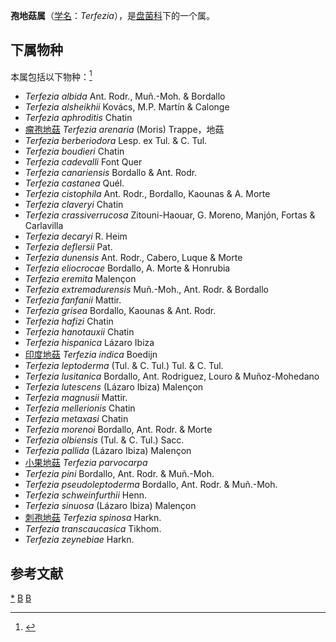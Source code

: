 {{Automatic Taxobox
| taxon = Terfezia
| authority = (Tul. & C.Tul.) Tul. & C.Tul. (1851)
| image = Desert truffle - Terfezia spp. from Avanos, Turkey.jpg
| image_caption = 孢地菇
| type species = 瘤孢地菇<br>''Terfezia arenaria''
| type species authority = (Moris) Trappe (1971)
| Synonyms =
* ''Choiromyces'' sect. ''Terfezia'' <small>Tul. & C.Tul. (1845)</small>
* ''Tulasneinia'' <small>Zobel ex Corda, 1854</small>
* ''Tulasnia'' <small>Lespinasse</small>
}}

'''孢地菇属'''（[[学名|学名]]：''Terfezia''），是[[盘菌科|盘菌科]]下的一个属。

==下属物种==
本属包括以下物种：<ref>{{cite web |title=Terfezia (Tul. & C.Tul.) Tul. & C.Tul. |url=https://www.gbif.org/species/2593142 |website=GBIF |access-date=2022-04-03 |archive-date=2022-01-16 |archive-url=https://web.archive.org/web/20220116002813/https://www.gbif.org/species/2593142 }}</ref>
* ''Terfezia albida'' Ant. Rodr., Muñ.-Moh. & Bordallo
* ''Terfezia alsheikhii'' Kovács, M.P. Martín & Calonge
* ''Terfezia aphroditis'' Chatin
* [[瘤孢地菇|瘤孢地菇]] ''Terfezia arenaria'' (Moris) Trappe，地菇
* ''Terfezia berberiodora'' Lesp. ex Tul. & C. Tul.
* ''Terfezia boudieri'' Chatin
* ''Terfezia cadevalli'' Font Quer
* ''Terfezia canariensis'' Bordallo & Ant. Rodr.
* ''Terfezia castanea'' Quél.
* ''Terfezia cistophila'' Ant. Rodr., Bordallo, Kaounas & A. Morte
* ''Terfezia claveryi'' Chatin
* ''Terfezia crassiverrucosa'' Zitouni-Haouar, G. Moreno, Manjón, Fortas & Carlavilla
* ''Terfezia decaryi'' R. Heim
* ''Terfezia deflersii'' Pat.
* ''Terfezia dunensis'' Ant. Rodr., Cabero, Luque & Morte
* ''Terfezia eliocrocae'' Bordallo, A. Morte & Honrubia
* ''Terfezia eremita'' Malençon
* ''Terfezia extremadurensis'' Muñ.-Moh., Ant. Rodr. & Bordallo
* ''Terfezia fanfanii'' Mattir.
* ''Terfezia grisea'' Bordallo, Kaounas & Ant. Rodr.
* ''Terfezia hafizi'' Chatin
* ''Terfezia hanotauxii'' Chatin
* ''Terfezia hispanica'' Lázaro Ibiza
* [[印度地菇|印度地菇]] ''Terfezia indica'' Boedijn
* ''Terfezia leptoderma'' (Tul. & C. Tul.) Tul. & C. Tul.
* ''Terfezia lusitanica'' Bordallo, Ant. Rodriguez, Louro & Muñoz-Mohedano
* ''Terfezia lutescens'' (Lázaro Ibiza) Malençon
* ''Terfezia magnusii'' Mattir.
* ''Terfezia mellerionis'' Chatin
* ''Terfezia metaxasi'' Chatin
* ''Terfezia morenoi'' Bordallo, Ant. Rodr. & Morte
* ''Terfezia olbiensis'' (Tul. & C. Tul.) Sacc.
* ''Terfezia pallida'' (Lázaro Ibiza) Malençon
* [[小果地菇|小果地菇]] ''Terfezia parvocarpa''
* ''Terfezia pini'' Bordallo, Ant. Rodr. & Muñ.-Moh.
* ''Terfezia pseudoleptoderma'' Bordallo, Ant. Rodr. & Muñ.-Moh.
* ''Terfezia schweinfurthii'' Henn.
* ''Terfezia sinuosa'' (Lázaro Ibiza) Malençon
* [[刺孢地菇|刺孢地菇]] ''Terfezia spinosa'' Harkn.
* ''Terfezia transcaucasica'' Tikhom.
* ''Terfezia zeynebiae'' Harkn.

== 参考文献 ==
{{Reflist}}

{{taxonbar}}
[[Category:_孢地菇属|*]]
[[Category:_盘菌科|B]]
[[Category:_1851年描述的分类群|B]]